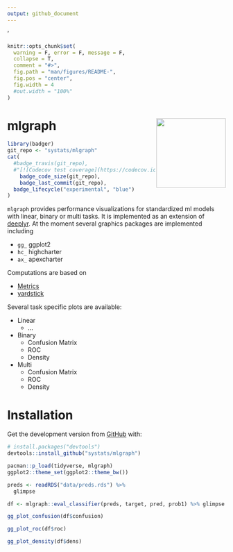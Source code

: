 ```yaml
---
output: github_document
---
```


<head>
  <link rel="stylesheet" type="text/css" href="https://d335w9rbwpvuxm.cloudfront.net/semantic.min.css"/>'
</head>

<!-- README.md is generated from README.Rmd. Please edit that file -->

```r
knitr::opts_chunk$set(
  warning = F, error = F, message = F,
  collapse = T,
  comment = "#>",
  fig.path = "man/figures/README-",
  fig.pos = "center",
  fig.width = 4
  #out.width = "100%"
)
```


# mlgraph <img src="data/mlgraph.png" width="160px" align="right" />

```r
library(badger)
git_repo <- "systats/mlgraph"
cat(
  #badge_travis(git_repo),
  #"[![Codecov test coverage](https://codecov.io/gh/favstats/peRspective/branch/master/graph/badge.svg)](https://codecov.io/gh/favstats/peRspective?branch=master)",
	badge_code_size(git_repo),
	badge_last_commit(git_repo),
  badge_lifecycle("experimental", "blue")
)
```


`mlgraph` provides performance visualizations for standardized ml models with linear, binary or multi tasks. It is implemented as an extension of [deeplyr](). At the moment several graphics packages are implemented including

* `gg_` ggplot2 
* `hc_` highcharter 
* `ax_` apexcharter 

Computations are based on 

* [Metrics](https://github.com/mfrasco/Metrics)
* [yardstick](https://github.com/tidymodels/yardstick)

Several task specific plots are available:

* Linear 
    + ...
* Binary
    + Confusion Matrix
    + ROC
    + Density
* Multi
    + Confusion Matrix
    + ROC
    + Density


# Installation

Get the development version from [GitHub](https://github.com/) with:

``` r
# install.packages("devtools")
devtools::install_github("systats/mlgraph")
```

```r
pacman::p_load(tidyverse, mlgraph)
ggplot2::theme_set(ggplot2::theme_bw())
```



```r
preds <- readRDS("data/preds.rds") %>% 
  glimpse
```


```r
df <- mlgraph::eval_classifier(preds, target, pred, prob1) %>% glimpse
```


```r
gg_plot_confusion(df$confusion)
```

```r
gg_plot_roc(df$roc)
```


```r
gg_plot_density(df$dens)
```







